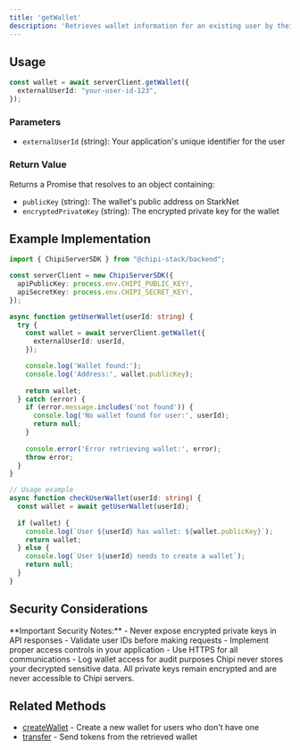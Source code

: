 ```yaml
---
title: 'getWallet'
description: 'Retrieves wallet information for an existing user by their external user ID. This method allows you to fetch wallet details for users who have already created wallets.'
---
```


## Usage

```typescript
const wallet = await serverClient.getWallet({
  externalUserId: "your-user-id-123",
});
```

### Parameters

- `externalUserId` (string): Your application's unique identifier for the user

### Return Value

Returns a Promise that resolves to an object containing:

- `publicKey` (string): The wallet's public address on StarkNet
- `encryptedPrivateKey` (string): The encrypted private key for the wallet

## Example Implementation

```typescript
import { ChipiServerSDK } from "@chipi-stack/backend";

const serverClient = new ChipiServerSDK({
  apiPublicKey: process.env.CHIPI_PUBLIC_KEY!,
  apiSecretKey: process.env.CHIPI_SECRET_KEY!,
});

async function getUserWallet(userId: string) {
  try {
    const wallet = await serverClient.getWallet({
      externalUserId: userId,
    });

    console.log('Wallet found:');
    console.log('Address:', wallet.publicKey);
    
    return wallet;
  } catch (error) {
    if (error.message.includes('not found')) {
      console.log('No wallet found for user:', userId);
      return null;
    }
    
    console.error('Error retrieving wallet:', error);
    throw error;
  }
}

// Usage example
async function checkUserWallet(userId: string) {
  const wallet = await getUserWallet(userId);
  
  if (wallet) {
    console.log(`User ${userId} has wallet: ${wallet.publicKey}`);
    return wallet;
  } else {
    console.log(`User ${userId} needs to create a wallet`);
    return null;
  }
}
```


## Security Considerations

<Warning>
**Important Security Notes:**
- Never expose encrypted private keys in API responses
- Validate user IDs before making requests
- Implement proper access controls in your application
- Use HTTPS for all communications
- Log wallet access for audit purposes
</Warning>

<Note>
  Chipi never stores your decrypted sensitive data. All private keys remain encrypted and are never accessible to Chipi servers.
</Note>

## Related Methods

- [createWallet](/sdk/backend/methods/create-wallet) - Create a new wallet for users who don't have one
- [transfer](/sdk/backend/methods/transfer) - Send tokens from the retrieved wallet

